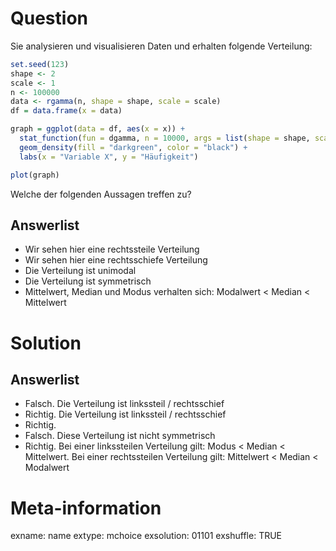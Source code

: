 
Question 
======== 

Sie analysieren und visualisieren Daten und erhalten folgende Verteilung:


```r
set.seed(123)
shape <- 2 
scale <- 1
n <- 100000
data <- rgamma(n, shape = shape, scale = scale)
df = data.frame(x = data)

graph = ggplot(data = df, aes(x = x)) +
  stat_function(fun = dgamma, n = 10000, args = list(shape = shape, scale = scale)) +
  geom_density(fill = "darkgreen", color = "black") + 
  labs(x = "Variable X", y = "Häufigkeit")

plot(graph)
```




Welche der folgenden Aussagen treffen zu?

Answerlist
----------

* Wir sehen hier eine rechtssteile Verteilung
* Wir sehen hier eine rechtsschiefe Verteilung
* Die Verteilung ist unimodal 
* Die Verteilung ist symmetrisch 
* Mittelwert, Median und Modus verhalten sich: Modalwert < Median < Mittelwert

Solution
========

Answerlist
----------

* Falsch. Die Verteilung ist linkssteil / rechtsschief 
* Richtig. Die Verteilung ist linkssteil / rechtsschief 
* Richtig. 
* Falsch. Diese Verteilung ist nicht symmetrisch
* Richtig. Bei einer linkssteilen Verteilung gilt: Modus < Median < Mittelwert. Bei einer rechtssteilen Verteilung gilt: Mittelwert < Median < Modalwert

Meta-information
================
exname: name
extype: mchoice 
exsolution: 01101
exshuffle: TRUE
